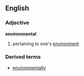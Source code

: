 ==English==

===Adjective===
'''environmental'''
# pertaining to one's [[environment]]

===Derived terms===
*[[environmentally]]